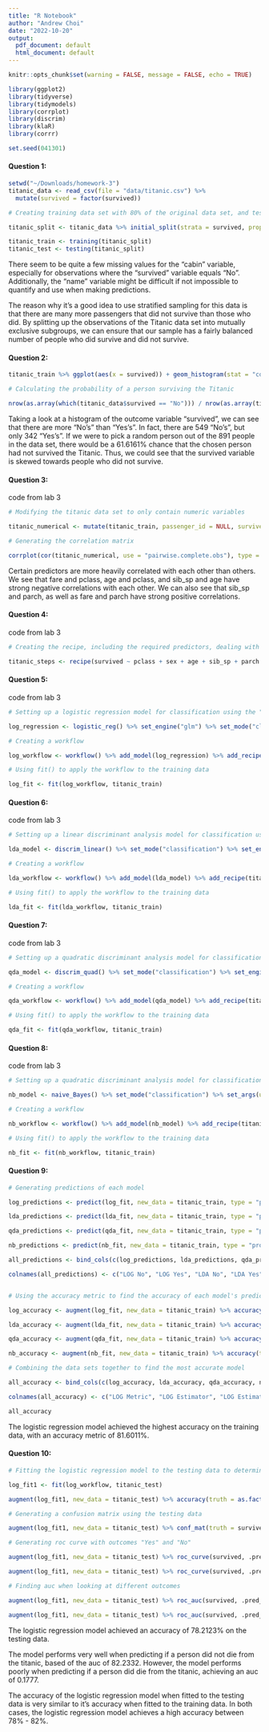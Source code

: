 ```yaml
---
title: "R Notebook"
author: "Andrew Choi"
date: "2022-10-20"
output:
  pdf_document: default
  html_document: default
---
```


```r

knitr::opts_chunk$set(warning = FALSE, message = FALSE, echo = TRUE)

library(ggplot2)
library(tidyverse)
library(tidymodels)
library(corrplot)
library(discrim)
library(klaR)
library(corrr)

set.seed(041301)

```

#### Question 1:

```r

setwd("~/Downloads/homework-3")
titanic_data <- read_csv(file = "data/titanic.csv") %>% 
  mutate(survived = factor(survived))

# Creating training data set with 80% of the original data set, and testing data set with 20% of the original data set

titanic_split <- titanic_data %>% initial_split(strata = survived, prop = 0.80)

titanic_train <- training(titanic_split)
titanic_test <- testing(titanic_split)

```

There seem to be quite a few missing values for the "cabin" variable, especially for observations where the "survived" variable equals "No". Additionally, the "name" variable might be difficult if not impossible to quantify and use when making predictions.

The reason why it's a good idea to use stratified sampling for this data is that there are many more passengers that did not survive than those who did. By splitting up the observations of the Titanic data set into mutually exclusive subgroups, we can ensure that our sample has a fairly balanced number of people who did survive and did not survive.

#### Question 2:

```r

titanic_train %>% ggplot(aes(x = survived)) + geom_histogram(stat = "count")

# Calculating the probability of a person surviving the Titanic

nrow(as.array(which(titanic_data$survived == "No"))) / nrow(as.array(titanic_data$survived))

```

Taking a look at a histogram of the outcome variable "survived", we can see that there are more "No's" than "Yes's". In fact, there are 549 "No's", but only 342 "Yes's". If we were to pick a random person out of the 891 people in the data set, there would be a 61.6161% chance that the chosen person had not survived the Titanic. Thus, we could see that the survived variable is skewed towards people who did not survive.

#### Question 3:

code from lab 3

```r

# Modifying the titanic data set to only contain numeric variables

titanic_numerical <- mutate(titanic_train, passenger_id = NULL, survived = NULL, name = NULL, sex = NULL, ticket = NULL, cabin = NULL, embarked = NULL)

# Generating the correlation matrix

corrplot(cor(titanic_numerical, use = "pairwise.complete.obs"), type = "lower", col = COL2("PRGn"), tl.col = "black")

```

Certain predictors are more heavily correlated with each other than others. We see that fare and pclass, age and pclass, and sib_sp and age have strong negative correlations with each other. We can also see that sib_sp and parch, as well as fare and parch have strong positive correlations.

#### Question 4:

code from lab 3

```r

# Creating the recipe, including the required predictors, dealing with the missing values for age, dummy encoding categorical predictors, and creating interactions between the necessary predictors in order

titanic_steps <- recipe(survived ~ pclass + sex + age + sib_sp + parch + fare, data = titanic_train) %>% step_impute_linear(age) %>% step_dummy(all_nominal_predictors()) %>% step_interact(terms = ~ starts_with("sex"):fare + age:fare)

```

#### Question 5:

code from lab 3

```r

# Setting up a logistic regression model for classification using the "glm" engine

log_regression <- logistic_reg() %>% set_engine("glm") %>% set_mode("classification")

# Creating a workflow

log_workflow <- workflow() %>% add_model(log_regression) %>% add_recipe(titanic_steps)

# Using fit() to apply the workflow to the training data

log_fit <- fit(log_workflow, titanic_train)

```

#### Question 6:

code from lab 3

```r

# Setting up a linear discriminant analysis model for classification using the "MASS" engine

lda_model <- discrim_linear() %>% set_mode("classification") %>% set_engine("MASS")

# Creating a workflow

lda_workflow <- workflow() %>% add_model(lda_model) %>% add_recipe(titanic_steps)

# Using fit() to apply the workflow to the training data

lda_fit <- fit(lda_workflow, titanic_train)

```

#### Question 7:

code from lab 3

```r

# Setting up a quadratic discriminant analysis model for classification using the "MASS" engine

qda_model <- discrim_quad() %>% set_mode("classification") %>% set_engine("MASS")

# Creating a workflow

qda_workflow <- workflow() %>% add_model(qda_model) %>% add_recipe(titanic_steps)

# Using fit() to apply the workflow to the training data

qda_fit <- fit(qda_workflow, titanic_train)

```

#### Question 8:

code from lab 3

```r

# Setting up a quadratic discriminant analysis model for classification using the "MASS" engine

nb_model <- naive_Bayes() %>% set_mode("classification") %>% set_args(usekernel = FALSE)

# Creating a workflow

nb_workflow <- workflow() %>% add_model(nb_model) %>% add_recipe(titanic_steps)

# Using fit() to apply the workflow to the training data

nb_fit <- fit(nb_workflow, titanic_train)

```

#### Question 9:

```r

# Generating predictions of each model

log_predictions <- predict(log_fit, new_data = titanic_train, type = "prob")

lda_predictions <- predict(lda_fit, new_data = titanic_train, type = "prob")

qda_predictions <- predict(qda_fit, new_data = titanic_train, type = "prob")

nb_predictions <- predict(nb_fit, new_data = titanic_train, type = "prob")

all_predictions <- bind_cols(c(log_predictions, lda_predictions, qda_predictions, nb_predictions))

colnames(all_predictions) <- c("LOG No", "LOG Yes", "LDA No", "LDA Yes", "QDA No", "QDA Yes", "NB No", "NB Yes")


# Using the accuracy metric to find the accuracy of each model's predictions

log_accuracy <- augment(log_fit, new_data = titanic_train) %>% accuracy(truth = as.factor(survived), estimate = .pred_class)

lda_accuracy <- augment(lda_fit, new_data = titanic_train) %>% accuracy(truth = as.factor(survived), estimate = .pred_class)

qda_accuracy <- augment(qda_fit, new_data = titanic_train) %>% accuracy(truth = as.factor(survived), estimate = .pred_class)

nb_accuracy <- augment(nb_fit, new_data = titanic_train) %>% accuracy(truth = as.factor(survived), estimate = .pred_class)

# Combining the data sets together to find the most accurate model

all_accuracy <- bind_cols(c(log_accuracy, lda_accuracy, qda_accuracy, nb_accuracy))

colnames(all_accuracy) <- c("LOG Metric", "LOG Estimator", "LOG Estimate", "LDA Metric", "LDA Estimator", "LDA Estimate", "QDA Metric", "QDA Estimator", "QDA Estimate", "NB Metric", "NB Estimator", "NB Estimate")

all_accuracy

```

The logistic regression model achieved the highest accuracy on the training data, with an accuracy metric of 81.6011%.

#### Question 10:

```r

# Fitting the logistic regression model to the testing data to determine the accuracy of the model on the testing data

log_fit1 <- fit(log_workflow, titanic_test)

augment(log_fit1, new_data = titanic_test) %>% accuracy(truth = as.factor(survived), estimate = .pred_class)

# Generating a confusion matrix using the testing data

augment(log_fit1, new_data = titanic_test) %>% conf_mat(truth = survived, estimate = .pred_class)

# Generating roc curve with outcomes "Yes" and "No"

augment(log_fit1, new_data = titanic_test) %>% roc_curve(survived, .pred_Yes) %>% autoplot()

augment(log_fit1, new_data = titanic_test) %>% roc_curve(survived, .pred_No) %>% autoplot()

# Finding auc when looking at different outcomes

augment(log_fit1, new_data = titanic_test) %>% roc_auc(survived, .pred_Yes)

augment(log_fit1, new_data = titanic_test) %>% roc_auc(survived, .pred_No)

```

The logistic regression model achieved an accuracy of 78.2123% on the testing data.

The model performs very well when predicting if a person did not die from the titanic, based of the auc of 82.2332. However, the model performs poorly when predicting if a person did die from the titanic, achieving an auc of 0.1777.

The accuracy of the logistic regression model when fitted to the testing data is very similar to it's accuracy when fitted to the training data. In both cases, the logistic regression model achieves a high accuracy between 78% - 82%.
